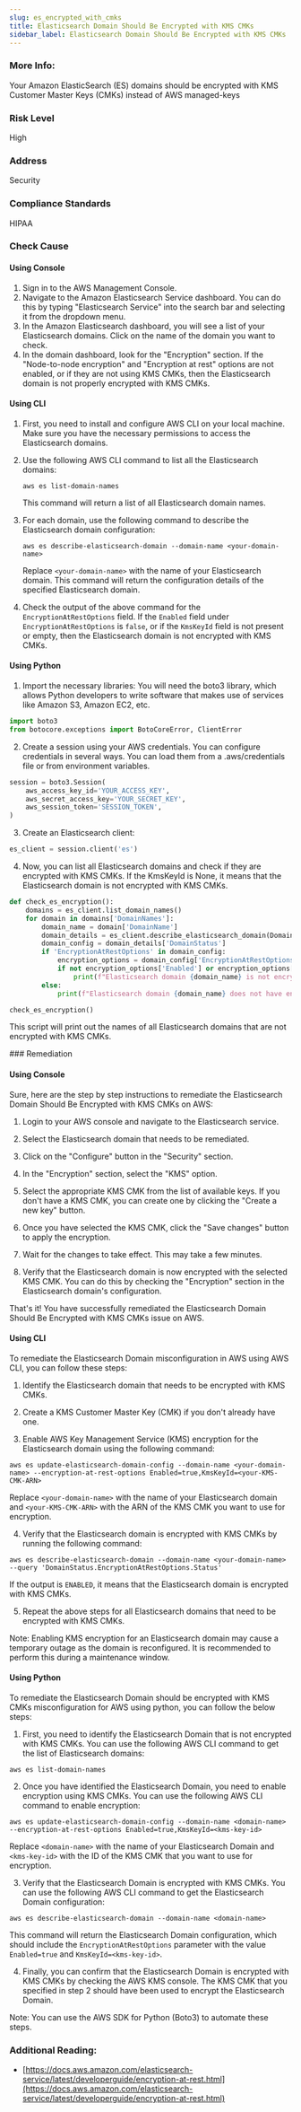 ```yaml
---
slug: es_encrypted_with_cmks
title: Elasticsearch Domain Should Be Encrypted with KMS CMKs
sidebar_label: Elasticsearch Domain Should Be Encrypted with KMS CMKs
---
```


### More Info:

Your Amazon ElasticSearch (ES) domains should be encrypted with KMS Customer Master Keys (CMKs) instead of AWS managed-keys

### Risk Level

High

### Address

Security

### Compliance Standards

HIPAA



<Tabs><Tab title='Cause'>
### Check Cause

#### Using Console

1. Sign in to the AWS Management Console.
2. Navigate to the Amazon Elasticsearch Service dashboard. You can do this by typing "Elasticsearch Service" into the search bar and selecting it from the dropdown menu.
3. In the Amazon Elasticsearch dashboard, you will see a list of your Elasticsearch domains. Click on the name of the domain you want to check.
4. In the domain dashboard, look for the "Encryption" section. If the "Node-to-node encryption" and "Encryption at rest" options are not enabled, or if they are not using KMS CMKs, then the Elasticsearch domain is not properly encrypted with KMS CMKs.

#### Using CLI

1. First, you need to install and configure AWS CLI on your local machine. Make sure you have the necessary permissions to access the Elasticsearch domains.

2. Use the following AWS CLI command to list all the Elasticsearch domains:

   ```
   aws es list-domain-names
   ```
   This command will return a list of all Elasticsearch domain names.

3. For each domain, use the following command to describe the Elasticsearch domain configuration:

   ```
   aws es describe-elasticsearch-domain --domain-name <your-domain-name>
   ```
   Replace `<your-domain-name>` with the name of your Elasticsearch domain. This command will return the configuration details of the specified Elasticsearch domain.

4. Check the output of the above command for the `EncryptionAtRestOptions` field. If the `Enabled` field under `EncryptionAtRestOptions` is `false`, or if the `KmsKeyId` field is not present or empty, then the Elasticsearch domain is not encrypted with KMS CMKs.

#### Using Python

1. Import the necessary libraries: You will need the boto3 library, which allows Python developers to write software that makes use of services like Amazon S3, Amazon EC2, etc.

```python
import boto3
from botocore.exceptions import BotoCoreError, ClientError
```

2. Create a session using your AWS credentials. You can configure credentials in several ways. You can load them from a .aws/credentials file or from environment variables.

```python
session = boto3.Session(
    aws_access_key_id='YOUR_ACCESS_KEY',
    aws_secret_access_key='YOUR_SECRET_KEY',
    aws_session_token='SESSION_TOKEN',
)
```

3. Create an Elasticsearch client:

```python
es_client = session.client('es')
```

4. Now, you can list all Elasticsearch domains and check if they are encrypted with KMS CMKs. If the KmsKeyId is None, it means that the Elasticsearch domain is not encrypted with KMS CMKs.

```python
def check_es_encryption():
    domains = es_client.list_domain_names()
    for domain in domains['DomainNames']:
        domain_name = domain['DomainName']
        domain_details = es_client.describe_elasticsearch_domain(DomainName=domain_name)
        domain_config = domain_details['DomainStatus']
        if 'EncryptionAtRestOptions' in domain_config:
            encryption_options = domain_config['EncryptionAtRestOptions']
            if not encryption_options['Enabled'] or encryption_options['KmsKeyId'] is None:
                print(f"Elasticsearch domain {domain_name} is not encrypted with KMS CMKs")
        else:
            print(f"Elasticsearch domain {domain_name} does not have encryption at rest options set")

check_es_encryption()
```

This script will print out the names of all Elasticsearch domains that are not encrypted with KMS CMKs.

</Tab>


<Tab title='Remediation'>
### Remediation

#### Using Console

Sure, here are the step by step instructions to remediate the Elasticsearch Domain Should Be Encrypted with KMS CMKs on AWS:

1. Login to your AWS console and navigate to the Elasticsearch service.

2. Select the Elasticsearch domain that needs to be remediated.

3. Click on the "Configure" button in the "Security" section.

4. In the "Encryption" section, select the "KMS" option.

5. Select the appropriate KMS CMK from the list of available keys. If you don't have a KMS CMK, you can create one by clicking the "Create a new key" button.

6. Once you have selected the KMS CMK, click the "Save changes" button to apply the encryption.

7. Wait for the changes to take effect. This may take a few minutes.

8. Verify that the Elasticsearch domain is now encrypted with the selected KMS CMK. You can do this by checking the "Encryption" section in the Elasticsearch domain's configuration.

That's it! You have successfully remediated the Elasticsearch Domain Should Be Encrypted with KMS CMKs issue on AWS.

#### Using CLI

To remediate the Elasticsearch Domain misconfiguration in AWS using AWS CLI, you can follow these steps:

1. Identify the Elasticsearch domain that needs to be encrypted with KMS CMKs.

2. Create a KMS Customer Master Key (CMK) if you don't already have one.

3. Enable AWS Key Management Service (KMS) encryption for the Elasticsearch domain using the following command:

```
aws es update-elasticsearch-domain-config --domain-name <your-domain-name> --encryption-at-rest-options Enabled=true,KmsKeyId=<your-KMS-CMK-ARN>
```

Replace `<your-domain-name>` with the name of your Elasticsearch domain and `<your-KMS-CMK-ARN>` with the ARN of the KMS CMK you want to use for encryption.

4. Verify that the Elasticsearch domain is encrypted with KMS CMKs by running the following command:

```
aws es describe-elasticsearch-domain --domain-name <your-domain-name> --query 'DomainStatus.EncryptionAtRestOptions.Status'
```

If the output is `ENABLED`, it means that the Elasticsearch domain is encrypted with KMS CMKs.

5. Repeat the above steps for all Elasticsearch domains that need to be encrypted with KMS CMKs.

Note: Enabling KMS encryption for an Elasticsearch domain may cause a temporary outage as the domain is reconfigured. It is recommended to perform this during a maintenance window.

#### Using Python

To remediate the Elasticsearch Domain should be encrypted with KMS CMKs misconfiguration for AWS using python, you can follow the below steps:

1. First, you need to identify the Elasticsearch Domain that is not encrypted with KMS CMKs. You can use the following AWS CLI command to get the list of Elasticsearch domains:

```
aws es list-domain-names
```

2. Once you have identified the Elasticsearch Domain, you need to enable encryption using KMS CMKs. You can use the following AWS CLI command to enable encryption:

```
aws es update-elasticsearch-domain-config --domain-name <domain-name> --encryption-at-rest-options Enabled=true,KmsKeyId=<kms-key-id>
```

Replace `<domain-name>` with the name of your Elasticsearch Domain and `<kms-key-id>` with the ID of the KMS CMK that you want to use for encryption.

3. Verify that the Elasticsearch Domain is encrypted with KMS CMKs. You can use the following AWS CLI command to get the Elasticsearch Domain configuration:

```
aws es describe-elasticsearch-domain --domain-name <domain-name>
```

This command will return the Elasticsearch Domain configuration, which should include the `EncryptionAtRestOptions` parameter with the value `Enabled=true` and `KmsKeyId=<kms-key-id>`.

4. Finally, you can confirm that the Elasticsearch Domain is encrypted with KMS CMKs by checking the AWS KMS console. The KMS CMK that you specified in step 2 should have been used to encrypt the Elasticsearch Domain.

Note: You can use the AWS SDK for Python (Boto3) to automate these steps.

### Additional Reading:

- [https://docs.aws.amazon.com/elasticsearch-service/latest/developerguide/encryption-at-rest.html](https://docs.aws.amazon.com/elasticsearch-service/latest/developerguide/encryption-at-rest.html) 


</Tab>
</Tabs>